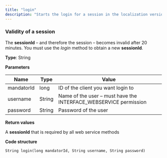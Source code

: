 ```yaml
---
title: "login"
description: "Starts the login for a session in the localization version in Episerver Campaign."
---
```


### Validity of a session

The **sessionId** – and therefore the session – becomes invalid after 20 minutes. You must use the _login_ method to obtain a new **sessionId**.

**Type**: String

**Parameters**

| Name       | Type   | Value                                                             |
| ---------- | ------ | ----------------------------------------------------------------- |
| mandatorId | long   | ID of the client you want login to                                |
| username   | String | Name of the user – must have the INTERFACE\_WEBSERVICE permission |
| password   | String | Password of the user                                              |

**Return values**

A **sessionId** that is required by all web service methods

**Code structure**

`String login(long mandatorId, String username, String password)
`